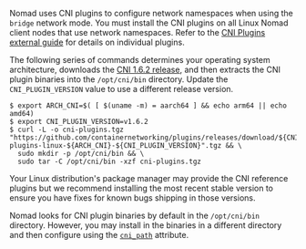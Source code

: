 Nomad uses CNI plugins to configure network namespaces when using the `bridge`
network mode. You must install the CNI plugins on all Linux Nomad client nodes
that use network namespaces. Refer to the [CNI Plugins external
guide](https://www.cni.dev/plugins/current/) for details on individual plugins.

The following series of commands determines your operating system architecture,
downloads the [CNI 1.6.2
release](https://github.com/containernetworking/plugins/releases/tag/v1.6.2),
and then extracts the CNI plugin binaries into the `/opt/cni/bin` directory.
Update the `CNI_PLUGIN_VERSION` value to use a different release version.

```shell-session
$ export ARCH_CNI=$( [ $(uname -m) = aarch64 ] && echo arm64 || echo amd64)
$ export CNI_PLUGIN_VERSION=v1.6.2
$ curl -L -o cni-plugins.tgz "https://github.com/containernetworking/plugins/releases/download/${CNI_PLUGIN_VERSION}/cni-plugins-linux-${ARCH_CNI}-${CNI_PLUGIN_VERSION}".tgz && \
  sudo mkdir -p /opt/cni/bin && \
  sudo tar -C /opt/cni/bin -xzf cni-plugins.tgz
```

Your Linux distribution's package manager may provide the CNI reference plugins
but we recommend installing the most recent stable version to ensure you have
fixes for known bugs shipping in those versions.

Nomad looks for CNI plugin binaries by default in the `/opt/cni/bin` directory.
However, you may install in the binaries in a different directory and then
configure using the [`cni_path`](/nomad/docs/configuration/client#cni_path)
attribute.
